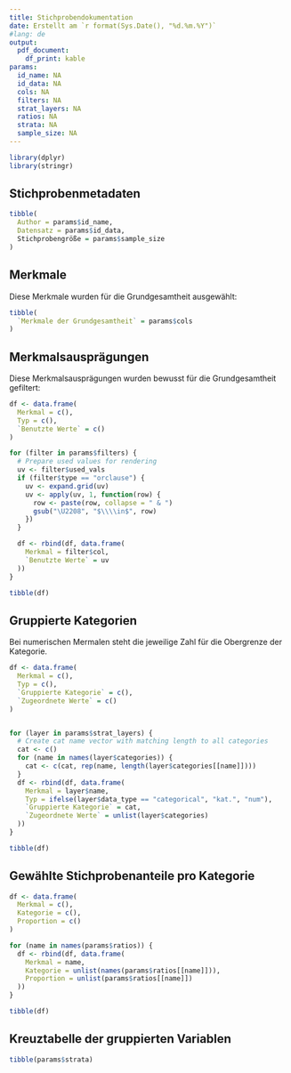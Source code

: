```yaml
---
title: Stichprobendokumentation
date: Erstellt am `r format(Sys.Date(), "%d.%m.%Y")`
#lang: de
output: 
  pdf_document:
    df_print: kable
params:
  id_name: NA
  id_data: NA
  cols: NA
  filters: NA
  strat_layers: NA
  ratios: NA
  strata: NA
  sample_size: NA
---
```



```r
library(dplyr)
library(stringr)
```


## Stichprobenmetadaten

```r
tibble(
  Author = params$id_name,
  Datensatz = params$id_data,
  Stichprobengröße = params$sample_size
)
```
## Merkmale
Diese Merkmale wurden für die Grundgesamtheit ausgewählt:
```r
tibble(
  `Merkmale der Grundgesamtheit` = params$cols
)
```
## Merkmalsausprägungen
Diese Merkmalsausprägungen wurden bewusst für die Grundgesamtheit gefiltert:
```r
df <- data.frame(
  Merkmal = c(),
  Typ = c(),
  `Benutzte Werte` = c()
)

for (filter in params$filters) {
  # Prepare used values for rendering
  uv <- filter$used_vals
  if (filter$type == "orclause") {
    uv <- expand.grid(uv)
    uv <- apply(uv, 1, function(row) {
      row <- paste(row, collapse = " & ")
      gsub("\U2208", "$\\\\in$", row)
    })
  }

  df <- rbind(df, data.frame(
    Merkmal = filter$col,
    `Benutzte Werte` = uv
  ))
}

tibble(df)
```
## Gruppierte Kategorien
Bei numerischen Mermalen steht die jeweilige Zahl für die Obergrenze der Kategorie.
```r
df <- data.frame(
  Merkmal = c(),
  Typ = c(),
  `Gruppierte Kategorie` = c(),
  `Zugeordnete Werte` = c()
)


for (layer in params$strat_layers) {
  # Create cat name vector with matching length to all categories
  cat <- c()
  for (name in names(layer$categories)) {
    cat <- c(cat, rep(name, length(layer$categories[[name]])))
  }
  df <- rbind(df, data.frame(
    Merkmal = layer$name,
    Typ = ifelse(layer$data_type == "categorical", "kat.", "num"),
    `Gruppierte Kategorie` = cat,
    `Zugeordnete Werte` = unlist(layer$categories)
  ))
}

tibble(df)
```
## Gewählte Stichprobenanteile pro Kategorie
```r
df <- data.frame(
  Merkmal = c(),
  Kategorie = c(),
  Proportion = c()
)

for (name in names(params$ratios)) {
  df <- rbind(df, data.frame(
    Merkmal = name,
    Kategorie = unlist(names(params$ratios[[name]])),
    Proportion = unlist(params$ratios[[name]])
  ))
}

tibble(df)
```
## Kreuztabelle der gruppierten Variablen
```r
tibble(params$strata)
```